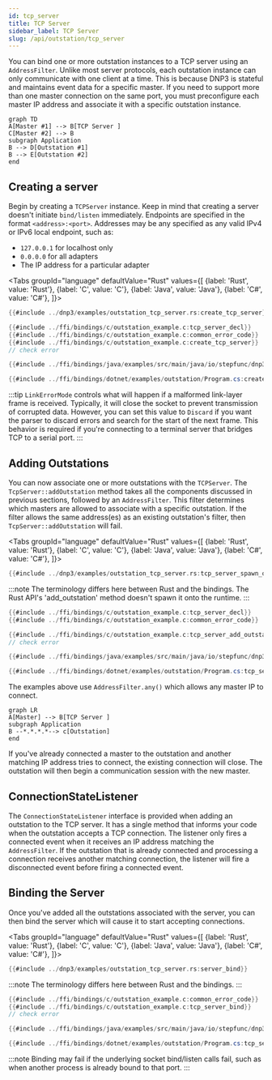 ```yaml
---
id: tcp_server
title: TCP Server
sidebar_label: TCP Server
slug: /api/outstation/tcp_server
---
```



You can bind one or more outstation instances to a TCP server using an `AddressFilter`. Unlike most server protocols, each outstation instance can only
communicate with one client at a time. This is because DNP3 is stateful and maintains event data for a specific master. If you need to support more than
one master connection on the same port, you must preconfigure each master IP address and associate it with a specific outstation instance.

```mermaid
graph TD
A[Master #1] --> B[TCP Server ]
C[Master #2] --> B
subgraph Application
B --> D[Outstation #1]
B --> E[Outstation #2]
end
```

## Creating a server

Begin by creating a `TCPServer` instance. Keep in mind that creating a server doesn't initiate `bind/listen` immediately. Endpoints are specified in the format `<address>:<port>`. Addresses may be any specified as any valid IPv4 or IPv6 local endpoint, such as:

* `127.0.0.1` for localhost only
* `0.0.0.0` for all adapters
* The IP address for a particular adapter


<Tabs
groupId="language"
defaultValue="Rust"
values={[
{label: 'Rust', value: 'Rust'},
{label: 'C', value: 'C'},
{label: 'Java', value: 'Java'},
{label: 'C#', value: 'C#'},
]}>
<TabItem value="Rust">

```rust
{{#include ../dnp3/examples/outstation_tcp_server.rs:create_tcp_server}}
```

</TabItem>
<TabItem value="C">

```c
{{#include ../ffi/bindings/c/outstation_example.c:tcp_server_decl}}
{{#include ../ffi/bindings/c/outstation_example.c:common_error_code}}
{{#include ../ffi/bindings/c/outstation_example.c:create_tcp_server}}
// check error
```

</TabItem>
<TabItem value="Java">

```java
{{#include ../ffi/bindings/java/examples/src/main/java/io/stepfunc/dnp3/examples/OutstationExample.java:create_tcp_server}}
```

</TabItem>
<TabItem value="C#">

```csharp
{{#include ../ffi/bindings/dotnet/examples/outstation/Program.cs:create_tcp_server}}
```

</TabItem>
</Tabs>

:::tip
`LinkErrorMode` controls what will happen if a malformed link-layer frame is received. Typically, it will close the socket to prevent transmission of corrupted data. However, you can set this value to `Discard` if you want the parser to discard errors and search for the start of the next frame. This behavior is required if you're connecting to a terminal server that bridges TCP to a serial port.
:::

## Adding Outstations

You can now associate one or more outstations with the `TCPServer`. The `TcpServer::addOutstation` method takes all the components discussed in previous sections, followed by an `AddressFilter`. This filter determines which masters are allowed to associate with a specific outstation.
If the filter allows the same address(es) as an existing outstation's filter, then `TcpServer::addOutstation` will fail.

<Tabs
groupId="language"
defaultValue="Rust"
values={[
{label: 'Rust', value: 'Rust'},
{label: 'C', value: 'C'},
{label: 'Java', value: 'Java'},
{label: 'C#', value: 'C#'},
]}>
<TabItem value="Rust">

```rust
{{#include ../dnp3/examples/outstation_tcp_server.rs:tcp_server_spawn_outstation}}
```

:::note
The terminology differs here between Rust and the bindings. The Rust API's 'add_outstation' method doesn't spawn it onto the runtime.
:::

</TabItem>
<TabItem value="C">

```c
{{#include ../ffi/bindings/c/outstation_example.c:tcp_server_decl}}
{{#include ../ffi/bindings/c/outstation_example.c:common_error_code}}

{{#include ../ffi/bindings/c/outstation_example.c:tcp_server_add_outstation}}
// check error
```

</TabItem>
<TabItem value="Java">

```java
{{#include ../ffi/bindings/java/examples/src/main/java/io/stepfunc/dnp3/examples/OutstationExample.java:tcp_server_add_outstation}}
```

</TabItem>
<TabItem value="C#">

```csharp
{{#include ../ffi/bindings/dotnet/examples/outstation/Program.cs:tcp_server_add_outstation}}
```

</TabItem>
</Tabs>

The examples above use `AddressFilter.any()` which allows any master IP to connect.

```mermaid
graph LR
A[Master] --> B[TCP Server ]
subgraph Application
B --*.*.*.*--> c[Outstation]
end
```

If you've already connected a master to the outstation and another matching IP address tries to connect, the existing connection will close. The outstation will then begin a communication session with the new master.

## ConnectionStateListener

The `ConnectionStateListener` interface is provided when adding an outstation to the TCP server. It has a single method that informs your code when the outstation accepts a TCP connection.
The listener only fires a connected event when it receives an IP address matching the `AddressFilter`. If the outstation that is already connected and processing a connection receives
another matching connection, the listener will fire a disconnected event before firing a connected event.


## Binding the Server

Once you've added all the outstations associated with the server, you can then bind the server which will cause it to start accepting connections.

<Tabs
groupId="language"
defaultValue="Rust"
values={[
{label: 'Rust', value: 'Rust'},
{label: 'C', value: 'C'},
{label: 'Java', value: 'Java'},
{label: 'C#', value: 'C#'},
]}>
<TabItem value="Rust">

```rust
{{#include ../dnp3/examples/outstation_tcp_server.rs:server_bind}}
```

:::note
The terminology differs here between Rust and the bindings.
:::

</TabItem>
<TabItem value="C">

```c
{{#include ../ffi/bindings/c/outstation_example.c:common_error_code}}
{{#include ../ffi/bindings/c/outstation_example.c:tcp_server_bind}}
// check error
```

</TabItem>
<TabItem value="Java">

```java
{{#include ../ffi/bindings/java/examples/src/main/java/io/stepfunc/dnp3/examples/OutstationExample.java:tcp_server_bind}}
```

</TabItem>
<TabItem value="C#">

```csharp
{{#include ../ffi/bindings/dotnet/examples/outstation/Program.cs:tcp_server_bind}}
```

</TabItem>
</Tabs>

:::note
Binding may fail if the underlying socket bind/listen calls fail, such as when another process is already bound to that port.
:::